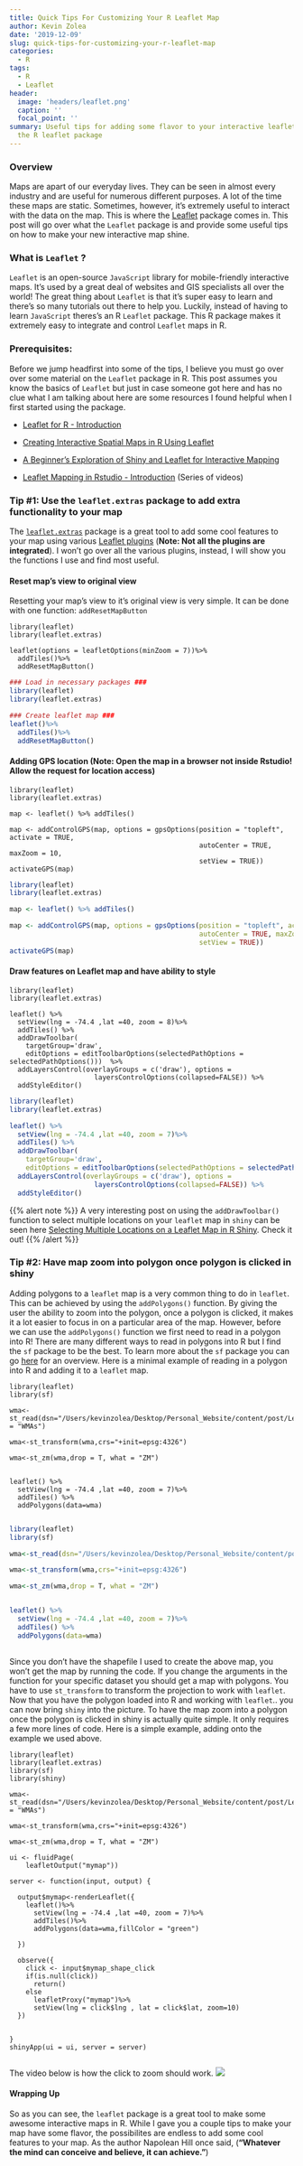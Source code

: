 ```yaml
---
title: Quick Tips For Customizing Your R Leaflet Map
author: Kevin Zolea
date: '2019-12-09'
slug: quick-tips-for-customizing-your-r-leaflet-map
categories:
  - R
tags:
  - R
  - Leaflet
header:
  image: 'headers/leaflet.png'
  caption: ''
  focal_point: ''
summary: Useful tips for adding some flavor to your interactive leaflet map using
  the R leaflet package
---
```

### Overview 

Maps are apart of our everyday lives. They can be seen in almost every industry and are useful for numerous different purposes. A lot of the time these maps are static. Sometimes, however, it's extremely useful to interact with the data on the map. This is where the [Leaflet](https://cran.r-project.org/web/packages/leaflet/leaflet.pdf){target="_blank"} package comes in. This post will go over what the ```Leaflet``` package is and provide some useful tips on how to make your new interactive map shine. 

### What is ```Leaflet``` ?
```Leaflet``` is an open-source ```JavaScript``` library for mobile-friendly interactive maps. It's used by a great deal of websites and GIS specialists all over the world! The great thing about ```Leaflet``` is that it's super easy to learn and there's so many tutorials out there to help you. Luckily, instead of having to learn ```JavaScript``` theres's an R ```Leaflet``` package. This R package makes it extremely easy to integrate and control ```Leaflet``` maps in R.

### Prerequisites:

Before we jump headfirst into some of the tips, I believe you must go over over some material on the ```Leaflet``` package in R. This post assumes you know the basics of ```Leaflet``` but just in case someone got here and has no clue what I am talking about here are some resources I found helpful when I first started using the package.

* [Leaflet for R - Introduction](https://rstudio.github.io/leaflet/){target="_blank"}

* [Creating Interactive Spatial Maps in R Using Leaflet](https://www.earthdatascience.org/courses/earth-analytics/get-data-using-apis/leaflet-r/){target="_blank"}

* [A Beginner’s Exploration of Shiny and Leaflet for Interactive Mapping](https://www.datascience.com/blog/beginners-guide-to-shiny-and-leaflet-for-interactive-mapping){target="_blank"}

* [Leaflet Mapping in Rstudio - Introduction](https://www.youtube.com/watch?v=vl9D3uTk36k&list=PLmFi_ou2WwcEyPq7Y9DvzFRLlp9-XvFDb){target="_blank"} (Series of videos)

### Tip #1: Use the ```leaflet.extras``` package to add extra functionality to your map

The [```leaflet.extras```](https://github.com/bhaskarvk/leaflet.extras) package is a great tool to add some cool features to your map using various [Leaflet plugins](https://leafletjs.com/plugins) (**Note: Not all the plugins are integrated**). I won't go over all the various plugins, instead, I will show you the functions I use and find most useful.

#### Reset map's view to original view

Resetting your map's view to it's original view is very simple. It can be done with one function: ```addResetMapButton```

```
library(leaflet)
library(leaflet.extras)

leaflet(options = leafletOptions(minZoom = 7))%>%
  addTiles()%>%
  addResetMapButton()
```

```r

### Load in necessary packages ###
library(leaflet)
library(leaflet.extras)

### Create leaflet map ###
leaflet()%>%
  addTiles()%>%
  addResetMapButton()

```


#### Adding GPS location (**Note: Open the map in a browser not inside Rstudio! Allow the request for location access**)
```
library(leaflet)
library(leaflet.extras)

map <- leaflet() %>% addTiles()

map <- addControlGPS(map, options = gpsOptions(position = "topleft", activate = TRUE, 
                                               autoCenter = TRUE, maxZoom = 10, 
                                               setView = TRUE))
activateGPS(map)

```

```r
library(leaflet)
library(leaflet.extras)

map <- leaflet() %>% addTiles()

map <- addControlGPS(map, options = gpsOptions(position = "topleft", activate = TRUE, 
                                               autoCenter = TRUE, maxZoom = 10, 
                                               setView = TRUE))
activateGPS(map)

```

#### Draw features on Leaflet map and have ability to style
```
library(leaflet)
library(leaflet.extras)

leaflet() %>%
  setView(lng = -74.4 ,lat =40, zoom = 8)%>%
  addTiles() %>%
  addDrawToolbar(
    targetGroup='draw',
    editOptions = editToolbarOptions(selectedPathOptions = selectedPathOptions()))  %>%
  addLayersControl(overlayGroups = c('draw'), options =
                     layersControlOptions(collapsed=FALSE)) %>%
  addStyleEditor()
```
```r

library(leaflet)
library(leaflet.extras)

leaflet() %>%
  setView(lng = -74.4 ,lat =40, zoom = 7)%>%
  addTiles() %>%
  addDrawToolbar(
    targetGroup='draw',
    editOptions = editToolbarOptions(selectedPathOptions = selectedPathOptions()))  %>%
  addLayersControl(overlayGroups = c('draw'), options =
                     layersControlOptions(collapsed=FALSE)) %>%
  addStyleEditor()


```


{{% alert note %}}
A very interesting post on using the ```addDrawToolbar() ``` function to select multiple locations on your ```leaflet``` map in ```shiny``` can be seen here [Selecting Multiple Locations on a Leaflet Map in R Shiny](https://redoakstrategic.com/geoshaper/){target="_blank"}. Check it out!
{{% /alert %}}

### Tip #2: Have map zoom into polygon once polygon is clicked in shiny

Adding polygons to a ```leaflet``` map is a very common thing to do in ```leaflet```. This can be achieved by using the ```addPolygons()``` function. By giving the user the ability to zoom into the polygon, once a polygon is clicked, it makes it a lot easier to focus in on a particular area of the map. However, before we can use the ```addPolygons()``` function we first need to read in a polygon into R! There are many different ways to read in polygons into R but I find the ```sf``` package to be the best. To learn more about the ```sf``` package you can go [here](https://r-spatial.github.io/sf/articles/sf1.html) for an overview. Here is a minimal example of reading in a polygon into R and adding it to a ```leaflet``` map.

```
library(leaflet)
library(sf)

wma<-st_read(dsn="/Users/kevinzolea/Desktop/Personal_Website/content/post/Leaflet/",layer = "WMAs")

wma<-st_transform(wma,crs="+init=epsg:4326")

wma<-st_zm(wma,drop = T, what = "ZM")


leaflet() %>%
  setView(lng = -74.4 ,lat =40, zoom = 7)%>%
  addTiles() %>%
  addPolygons(data=wma)
  
```

```r
library(leaflet)
library(sf)

wma<-st_read(dsn="/Users/kevinzolea/Desktop/Personal_Website/content/post/Leaflet/",layer = "WMAs")

wma<-st_transform(wma,crs="+init=epsg:4326")

wma<-st_zm(wma,drop = T, what = "ZM")


leaflet() %>%
  setView(lng = -74.4 ,lat =40, zoom = 7)%>%
  addTiles() %>%
  addPolygons(data=wma)
  
```

Since you don't have the shapefile I used to create the above map, you won't get the map by running the code. If you change the arguments in the function for your specific dataset you should get a map with polygons. You have to use ```st_transform``` to transform the projection to work with ```leaflet```. Now that you have the polygon loaded into R and working with ```leaflet```.. you can now bring ```shiny``` into the picture. To have the map zoom into a polygon once the polygon is clicked in shiny is actually quite simple. It only requires a few more lines of code. Here is a simple example, adding onto the example we used above. 

```
library(leaflet)
library(leaflet.extras)
library(sf)
library(shiny)

wma<-st_read(dsn="/Users/kevinzolea/Desktop/Personal_Website/content/post/Leaflet/",layer = "WMAs")

wma<-st_transform(wma,crs="+init=epsg:4326")

wma<-st_zm(wma,drop = T, what = "ZM")

ui <- fluidPage(
    leafletOutput("mymap"))

server <- function(input, output) {
  
  output$mymap<-renderLeaflet({
    leaflet()%>%
      setView(lng = -74.4 ,lat =40, zoom = 7)%>%
      addTiles()%>%
      addPolygons(data=wma,fillColor = "green")
    
  })
  
  observe({
    click <- input$mymap_shape_click
    if(is.null(click))
      return()
    else
      leafletProxy("mymap")%>%
      setView(lng = click$lng , lat = click$lat, zoom=10)
  })
  
  
}
shinyApp(ui = ui, server = server)


```
The video below is how the click to zoom should work.
![](https://media.giphy.com/media/dvb1mVPllDBYOr09E2/giphy.gif)

#### Wrapping Up

So as you can see, the ```leaflet``` package is a great tool to make some awesome interactive maps in R. While I gave you a couple tips to make your map have some flavor, the possibilites are endless to add some cool features to your map. As the author Napolean Hill once said, (**"Whatever the mind can conceive and believe, it can achieve."**)




